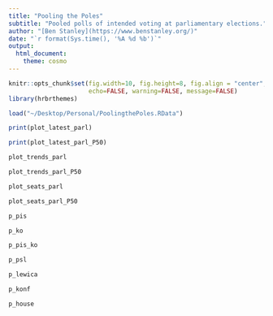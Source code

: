 ```yaml
---
title: "Pooling the Poles"
subtitle: "Pooled polls of intended voting at parliamentary elections."
author: "[Ben Stanley](https://www.benstanley.org/)"
date: "`r format(Sys.time(), '%A %d %b')`"
output: 
  html_document:
    theme: cosmo
---
```


```r
knitr::opts_chunk$set(fig.width=10, fig.height=8, fig.align = "center",
                      echo=FALSE, warning=FALSE, message=FALSE)
library(hrbrthemes)
```

```r
load("~/Desktop/Personal/PoolingthePoles.RData")
```

```r
print(plot_latest_parl)
```

```r
print(plot_latest_parl_P50)
```

```r
plot_trends_parl
```

```r
plot_trends_parl_P50
```

```r
plot_seats_parl
```

```r
plot_seats_parl_P50
```

```r
p_pis
```

```r
p_ko
```

```r
p_pis_ko
```

```r
p_psl
```

```r
p_lewica
```

```r
p_konf
```

```r
p_house
```
